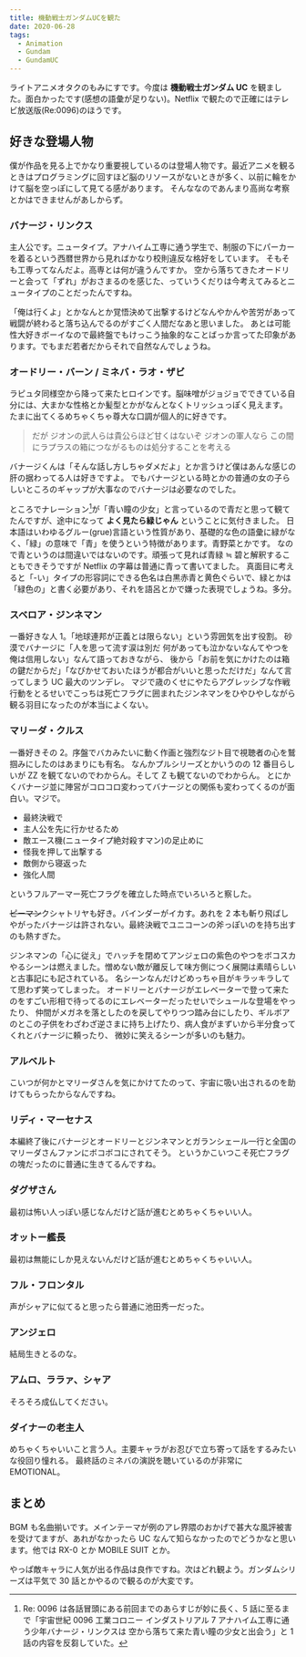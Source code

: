 ```yaml
---
title: 機動戦士ガンダムUCを観た
date: 2020-06-28
tags:
  - Animation
  - Gundam
  - GundamUC
---
```


ライトアニメオタクのもみにすです。今度は **機動戦士ガンダム UC** を観ました。面白かったです(感想の語彙が足りない)。Netflix で観たので正確にはテレビ放送版(Re:0096)のほうです。

## 好きな登場人物

僕が作品を見る上でかなり重要視しているのは登場人物です。最近アニメを観るときはプログラミングに回すほど脳のリソースがないときが多く、以前に輪をかけて脳を空っぽにして見てる感があります。
そんななのであんまり高尚な考察とかはできませんがあしからず。

### バナージ・リンクス

主人公です。ニュータイプ。アナハイム工専に通う学生で、制服の下にパーカーを着るという西暦世界から見ればかなり校則違反な格好をしています。
そもそも工専ってなんだよ。高専とは何が違うんですか。
空から落ちてきたオードリーと会って「ずれ」がおさまるのを感じた、っていうくだりは今考えてみるとニュータイプのことだったんですね。

「俺は行くよ」とかなんとか覚悟決めて出撃するけどなんやかんや苦労があって戦闘が終わると落ち込んでるのがすごく人間だなあと思いました。
あとは可能性大好きボーイなので最終盤でもけっこう抽象的なことばっか言ってた印象があります。でもまだ若者だからそれで自然なんでしょうね。

### オードリー・バーン / ミネバ・ラオ・ザビ

ラピュタ同様空から降って来たヒロインです。脳味噌がジョジョでできている自分には、大まかな性格とか髪型とかがなんとなくトリッシュっぽく見えます。
たまに出てくるめちゃくちゃ尊大な口調が個人的に好きです。

> だが ジオンの武人らは貴公らほど甘くはないぞ
> ジオンの軍人なら この間にラプラスの箱につながるものは処分することを考える

バナージくんは「そんな話し方しちゃダメだよ」とか言うけど僕はあんな感じの肝の据わってる人は好きですよ。
でもバナージといる時とかの普通の女の子らしいところのギャップが大事なのでバナージは必要なのでした。

ところでナレーション[^arasuji]が「青い瞳の少女」と言っているので青だと思って観てたんですが、途中になって **よく見たら緑じゃん** ということに気付きました。
日本語はいわゆるグルー(grue)言語という性質があり、基礎的な色の語彙に緑がなく、「緑」の意味で「青」を使うという特徴があります。青野菜とかです。
なので青というのは間違いではないのです。頑張って見れば青緑 ≒ 碧と解釈することもできそうですが Netflix の字幕は普通に青って書いてました。
真面目に考えると「-い」タイプの形容詞にできる色名は白黒赤青と黄色ぐらいで、緑とかは「緑色の」と書く必要があり、それを語呂とかで嫌った表現でしょうね。多分。

[^arasuji]: Re: 0096 は各話冒頭にある前回までのあらすじが妙に長く、5 話に至るまで「宇宙世紀 0096 工業コロニー インダストリアル 7 アナハイム工専に通う少年バナージ・リンクスは 空から落ちて来た青い瞳の少女と出会う」と 1 話の内容を反芻していた。

### スベロア・ジンネマン

一番好きな人 1。「地球連邦が正義とは限らない」という雰囲気を出す役割。
砂漠でバナージに「人を思って流す涙は別だ 何があっても泣かないなんてやつを俺は信用しない」なんて語っておきながら、
後から「お前を気にかけたのは箱の鍵だからだ」「なびかせておいたほうが都合がいいと思っただけだ」なんて言ってしまう UC 最大のツンデレ。
マジで歳のくせにやたらアグレッシブな作戦行動をとるせいでこっちは死亡フラグに囲まれたジンネマンをひやひやしながら観る羽目になったのが本当によくない。

### マリーダ・クルス

一番好きその 2。序盤でバカみたいに動く作画と強烈なジト目で視聴者の心を鷲掴みにしたのはあまりにも有名。
なんかプルシリーズとかいうのの 12 番目らしいが ZZ を観てないのでわからん。そして Z も観てないのでわからん。
とにかくバナージ並に陣営がコロコロ変わってバナージとの関係も変わってくるのが面白い。マジで。

- 最終決戦で
- 主人公を先に行かせるため
- 敵エース機(ニュータイプ絶対殺すマン)の足止めに
- 怪我を押して出撃する
- 敵側から寝返った
- 強化人間

というフルアーマー死亡フラグを確立した時点でいろいろと察した。

~~ピーマン~~クシャトリヤも好き。バインダーがイカす。あれを 2 本も斬り飛ばしやがったバナージは許されない。最終決戦でユニコーンの斧っぽいのを持ち出すのも熱すぎた。

ジンネマンの「心に従え」でハッチを閉めてアンジェロの紫色のやつをボコスカやるシーンは燃えました。憎めない敵が離反して味方側につく展開は素晴らしいと古事記にも記されている。
名シーンなんだけどめっちゃ目がキラッキラしてて思わず笑ってしまった。
オードリーとバナージがエレベーターで登って来たのをすごい形相で待ってるのにエレベーターだったせいでシュールな登場をやったり、
仲間がメガネを落としたのを戻してやりつつ踏み台にしたり、ギルボアのとこの子供をわざわざ逆さまに持ち上げたり、病人食がまずいから半分食ってくれとバナージに頼ったり、
微妙に笑えるシーンが多いのも魅力。

### アルベルト

こいつが何かとマリーダさんを気にかけてたのって、宇宙に吸い出されるのを助けてもらったからなんですね。

### リディ・マーセナス

本編終了後にバナージとオードリーとジンネマンとガランシェール一行と全国のマリーダさんファンにボコボコにされてそう。
というかこいつこそ死亡フラグの塊だったのに普通に生きてるんですね。

### ダグザさん

最初は怖い人っぽい感じなんだけど話が進むとめちゃくちゃいい人。

### オットー艦長

最初は無能にしか見えないんだけど話が進むとめちゃくちゃいい人。

### フル・フロンタル

声がシャアに似てると思ったら普通に池田秀一だった。

### アンジェロ

結局生きとるのな。

### アムロ、ララァ、シャア

そろそろ成仏してください。

### ダイナーの老主人

めちゃくちゃいいこと言う人。主要キャラがお忍びで立ち寄って話をするみたいな役回り憧れる。
最終話のミネバの演説を聴いているのが非常に EMOTIONAL。

## まとめ

BGM も名曲揃いです。メインテーマが例のアレ界隈のおかげで甚大な風評被害を受けてますが、あれがなかったら UC なんて知らなかったのでどうかなと思います。他では RX-0 とか MOBILE SUIT とか。

やっぱ敵キャラに人気が出る作品は良作ですね。次はどれ観よう。ガンダムシリーズは平気で 30 話とかやるので観るのが大変です。
